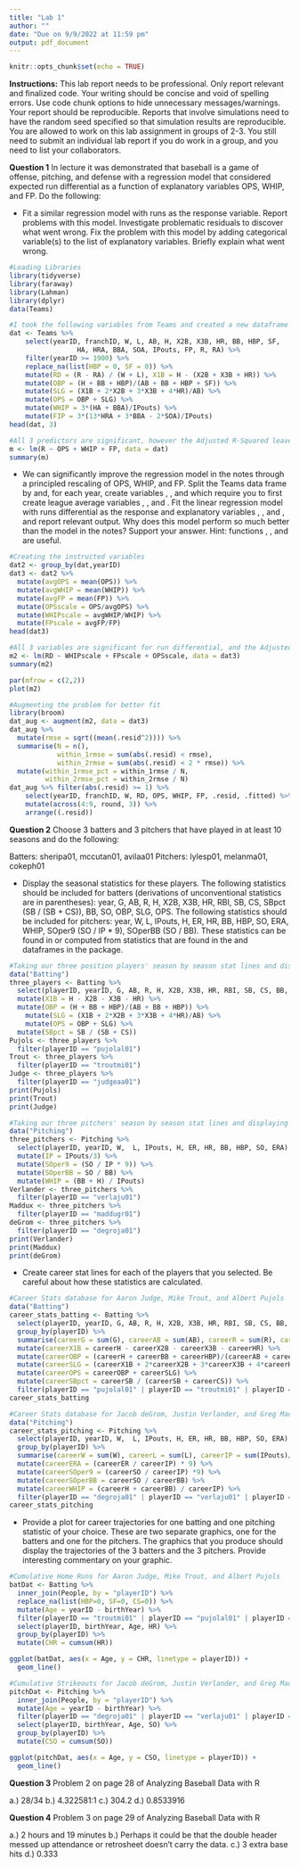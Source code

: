 ```yaml
---
title: "Lab 1"
author: ""
date: "Due on 9/9/2022 at 11:59 pm"
output: pdf_document
---
```


```r
knitr::opts_chunk$set(echo = TRUE)
```


**Instructions:** This lab report needs to be professional. Only report relevant and finalized code. Your writing should be concise and void of spelling errors. Use code chunk options to hide unnecessary messages/warnings. Your report should be reproducible. Reports that involve simulations need to have the random seed specified so that simulation results are reproducible. You are allowed to work on this lab assignment in groups of 2-3. You still need to submit an individual lab report if you do work in a group, and you need to list your collaborators. \vspace*{0.5cm}


**Question 1** In lecture it was demonstrated that baseball is a game of offense, pitching, and defense with a regression model that considered expected run differential as a function of explanatory variables OPS, WHIP, and FP. Do the following:

 - Fit a similar regression model with runs as the response variable. Report problems with this model. Investigate problematic residuals to discover what went wrong. Fix the problem with this model by adding categorical variable(s) to the list of explanatory variables. Briefly explain what went wrong. 
 
```r
#Loading Libraries
library(tidyverse)
library(faraway)
library(Lahman)
library(dplyr)
data(Teams)
```

```r
#I took the following variables from Teams and created a new dataframe only including the year 1900 onward while constructing Run Differential, On Base %, Slugging %, OPS, WHIP, FIP, and Singles from the existing data.
dat <- Teams %>% 
	select(yearID, franchID, W, L, AB, H, X2B, X3B, HR, BB, HBP, SF, 
				 HA, HRA, BBA, SOA, IPouts, FP, R, RA) %>% 
	filter(yearID >= 1900) %>%
	replace_na(list(HBP = 0, SF = 0)) %>% 
	mutate(RD = (R - RA) / (W + L), X1B = H - (X2B + X3B + HR)) %>% 
	mutate(OBP = (H + BB + HBP)/(AB + BB + HBP + SF)) %>%  
	mutate(SLG = (X1B + 2*X2B + 3*X3B + 4*HR)/AB) %>% 
	mutate(OPS = OBP + SLG) %>% 
	mutate(WHIP = 3*(HA + BBA)/IPouts) %>% 
	mutate(FIP = 3*(13*HRA + 3*BBA - 2*SOA)/IPouts)
head(dat, 3)
```

```r
#All 3 predictors are significant, however the Adjusted R-Squared leaves more to be desired.
m <- lm(R ~ OPS + WHIP + FP, data = dat)
summary(m)
```

 - We can significantly improve the regression model in the notes through a principled rescaling of OPS, WHIP, and FP. Split the Teams data frame by \texttt{yearID} and, for each year, create variables \texttt{OPSscale = OPS/avgOPS}, \texttt{WHIPscale = avgWHIP/WHIP}, and \texttt{FPscale = avgFP/FP} which require you to first create league average variables \texttt{avgOPS}, \texttt{avgWHIP}, and \texttt{avgFP}. Fit the linear regression model with runs differential as the response and explanatory variables \texttt{OPSscale}, \texttt{WHIPscale}, and \texttt{FPscale}, and report relevant output. Why does this model perform so much better than the model in the notes? Support your answer. Hint: functions \texttt{split}, \texttt{do.call}, and \texttt{lapply} are useful.
 
```r
#Creating the instructed variables
dat2 <- group_by(dat,yearID)
dat3 <- dat2 %>%
  mutate(avgOPS = mean(OPS)) %>%
  mutate(avgWHIP = mean(WHIP)) %>%
  mutate(avgFP = mean(FP)) %>%
  mutate(OPSscale = OPS/avgOPS) %>%
  mutate(WHIPscale = avgWHIP/WHIP) %>%
  mutate(FPscale = avgFP/FP)
head(dat3)
```
```r
#All 3 variables are significant for run differential, and the Adjusted R-squared looks better
m2 <- lm(RD ~ WHIPscale + FPscale + OPSscale, data = dat3)
summary(m2)
```

```r
par(mfrow = c(2,2))
plot(m2)
```

```r
#Augmenting the problem for better fit
library(broom)
dat_aug <- augment(m2, data = dat3) 
dat_aug %>% 
  mutate(rmse = sqrt((mean(.resid^2)))) %>%
  summarise(N = n(), 
            within_1rmse = sum(abs(.resid) < rmse),  
            within_2rmse = sum(abs(.resid) < 2 * rmse)) %>% 
  mutate(within_1rmse_pct = within_1rmse / N, 
         within_2rmse_pct = within_2rmse / N)
dat_aug %>% filter(abs(.resid) >= 1) %>% 
	select(yearID, franchID, W, RD, OPS, WHIP, FP, .resid, .fitted) %>% 
	mutate(across(4:9, round, 3)) %>% 
	arrange((.resid))
```

**Question 2** Choose 3 batters and 3 pitchers that have played in at least 10 seasons and do the following: 

Batters: sheripa01, mccutan01, avilaa01
Pitchers: lylesp01, melanma01, cokeph01

 - Display the seasonal statistics for these players. The following statistics should be included for batters (derivations of unconventional statistics are in parentheses): year, G, AB, R, H, X2B, X3B, HR, RBI, SB, CS, SBpct (SB / (SB + CS)), BB, SO, OBP, SLG, OPS. The following statistics should be included for pitchers: year, W,  L, IPouts, H, ER, HR, BB, HBP, SO, ERA, WHIP, SOper9 (SO / IP * 9), SOperBB (SO / BB). These statistics can be found in or computed from statistics that are found in the \texttt{Batting} and \texttt{Pitching} dataframes in the \texttt{Lahman} package.
 
```r
#Taking our three position players' season by season stat lines and displaying them
data("Batting")
three_players <- Batting %>%
  select(playerID, yearID, G, AB, R, H, X2B, X3B, HR, RBI, SB, CS, BB, SO, HBP) %>%
  mutate(X1B = H - X2B - X3B - HR) %>%
  mutate(OBP = (H + BB + HBP)/(AB + BB + HBP)) %>% 
	mutate(SLG = (X1B + 2*X2B + 3*X3B + 4*HR)/AB) %>% 
	mutate(OPS = OBP + SLG) %>%
  mutate(SBpct = SB / (SB + CS)) 
Pujols <- three_players %>%
  filter(playerID == "pujolal01")
Trout <- three_players %>%
  filter(playerID == "troutmi01")
Judge <- three_players %>%
  filter(playerID == "judgeaa01")
print(Pujols)
print(Trout)
print(Judge)
```
```r
#Taking our three pitchers' season by season stat lines and displaying them
data("Pitching")
three_pitchers <- Pitching %>%
  select(playerID, yearID, W,  L, IPouts, H, ER, HR, BB, HBP, SO, ERA) %>%
  mutate(IP = IPouts/3) %>%
  mutate(SOper9 = (SO / IP * 9)) %>% 
  mutate(SOperBB = SO / BB) %>%
  mutate(WHIP = (BB + H) / IPouts)
Verlander <- three_pitchers %>%
  filter(playerID == "verlaju01")
Maddux <- three_pitchers %>%
  filter(playerID == "maddugr01")
deGrom <- three_pitchers %>%
  filter(playerID == "degroja01")
print(Verlander)
print(Maddux)
print(deGrom)
```
 - Create career stat lines for each of the players that you selected. Be careful about how these statistics are calculated.
```r
#Career Stats database for Aaron Judge, Mike Trout, and Albert Pujols
data("Batting")
career_stats_batting <- Batting %>%
  select(playerID, yearID, G, AB, R, H, X2B, X3B, HR, RBI, SB, CS, BB, SO, HBP) %>%
  group_by(playerID) %>%
  summarise(careerG = sum(G), careerAB = sum(AB), careerR = sum(R), careerH = sum(H), careerX2B = sum(X2B), careerX3B = sum(X3B), careerHR = sum(HR), careerRBI = sum(RBI), careerSB = sum(SB), careerCS = sum(CS), careerBB = sum(BB), careerSO = sum(SO), careerHBP = sum(HBP)) %>%
  mutate(careerX1B = careerH - careerX2B - careerX3B - careerHR) %>%
  mutate(careerOBP = (careerH + careerBB + careerHBP)/(careerAB + careerBB + careerHBP)) %>%
  mutate(careerSLG = (careerX1B + 2*careerX2B + 3*careerX3B + 4*careerHR)/careerAB) %>%
  mutate(careerOPS = careerOBP + careerSLG) %>%
  mutate(careerSBpct = careerSB / (careerSB + careerCS)) %>% 
  filter(playerID == "pujolal01" | playerID == "troutmi01" | playerID == "judgeaa01") 
career_stats_batting
```

```r
#Career Stats database for Jacob deGrom, Justin Verlander, and Greg Maddux
data("Pitching")
career_stats_pitching <- Pitching %>%
  select(playerID, yearID, W,  L, IPouts, H, ER, HR, BB, HBP, SO, ERA) %>%
  group_by(playerID) %>%
  summarise(careerW = sum(W), careerL = sum(L), careerIP = sum(IPouts)/3, careerH = sum(H), careerER = sum(ER), careerHR = sum(HR), careerBB = sum(BB), careerHBP = sum(HBP), careerSO = sum(SO)) %>%
  mutate(careerERA = (careerER / careerIP) * 9) %>%
  mutate(careerSOper9 = (careerSO / careerIP) *9) %>%
  mutate(careerSOperBB = careerSO / careerBB) %>%
  mutate(careerWHIP = (careerH + careerBB) / careerIP) %>%
  filter(playerID == "degroja01" | playerID == "verlaju01" | playerID == "maddugr01")
career_stats_pitching
```
 
 - Provide a plot for career trajectories for one batting and one pitching statistic of your choice. These are two separate graphics, one for the batters and one for the pitchers. The graphics that you produce should display the trajectories of the 3 batters and the 3 pitchers. Provide interesting commentary on your graphic.

```r
#Cumulative Home Runs for Aaron Judge, Mike Trout, and Albert Pujols
batDat <- Batting %>%
  inner_join(People, by = "playerID") %>%
  replace_na(list(HBP=0, SF=0, CS=0)) %>%
  mutate(Age = yearID - birthYear) %>%
  filter(playerID == "troutmi01" | playerID == "pujolal01" | playerID == "judgeaa01") %>%
  select(playerID, birthYear, Age, HR) %>%
  group_by(playerID) %>%
  mutate(CHR = cumsum(HR))

ggplot(batDat, aes(x = Age, y = CHR, linetype = playerID)) +
  geom_line()
```

```r
#Cumulative Strikeouts for Jacob deGrom, Justin Verlander, and Greg Maddux
pitchDat <- Pitching %>%
  inner_join(People, by = "playerID") %>%
  mutate(Age = yearID - birthYear) %>%
  filter(playerID == "degroja01" | playerID == "verlaju01" | playerID == "maddugr01") %>%
  select(playerID, birthYear, Age, SO) %>%
  group_by(playerID) %>%
  mutate(CSO = cumsum(SO))

ggplot(pitchDat, aes(x = Age, y = CSO, linetype = playerID)) +
  geom_line()
```


**Question 3** Problem 2 on page 28 of Analyzing Baseball Data with R

a.) 28/34
b.) 4.322581:1
c.) 304.2
d.) 0.8533916
 
**Question 4** Problem 3 on page 29 of Analyzing Baseball Data with R 

a.) 2 hours and 19 minutes
b.) Perhaps it could be that the double header messed up attendance or retrosheet doesn't carry the data.
c.) 3 extra base hits
d.) 0.333

